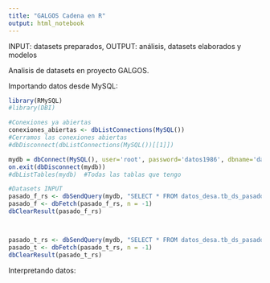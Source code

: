 ```yaml
---
title: "GALGOS Cadena en R"
output: html_notebook
---
```


INPUT: datasets preparados, 
OUTPUT: análisis, datasets elaborados y modelos

Analisis de datasets en proyecto GALGOS.

Importando datos desde MySQL:

```r
library(RMySQL)
#library(DBI)

#Conexiones ya abiertas
conexiones_abiertas <- dbListConnections(MySQL())
#Cerramos las conexiones abiertas
#dbDisconnect(dbListConnections(MySQL())[[1]])

mydb = dbConnect(MySQL(), user='root', password='datos1986', dbname='datos_desa', host='localhost')
on.exit(dbDisconnect(mydb))
#dbListTables(mydb)  #Todas las tablas que tengo

#Datasets INPUT
pasado_f_rs <- dbSendQuery(mydb, "SELECT * FROM datos_desa.tb_ds_pasado_train_features_TOTAL LIMIT 1000000")
pasado_f <- dbFetch(pasado_f_rs, n = -1)
dbClearResult(pasado_f_rs)



pasado_t_rs <- dbSendQuery(mydb, "SELECT * FROM datos_desa.tb_ds_pasado_train_targets_TOTAL LIMIT 1000000")
pasado_t <- dbFetch(pasado_t_rs, n = -1)
dbClearResult(pasado_t_rs)
```

Interpretando datos:



